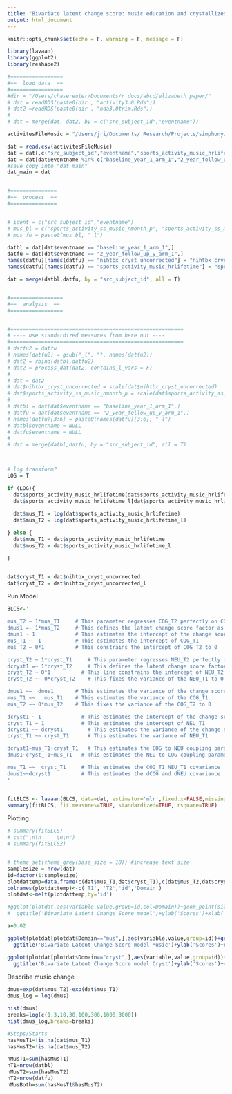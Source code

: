 ```yaml
---
title: "Bivariate latent change score: music education and crystallized intelligence"
output: html_document
---
```


```r
knitr::opts_chunk$set(echo = F, warning = F, message = F)
```

```r

library(lavaan)
library(ggplot2)
library(reshape2)

#=================
#==  load data  ==
#=================
#dir = "/Users/chasereuter/Documents/r docs/abcd/elizabeth paper/"
# dat = readRDS(paste0(dir , "activity3.0.Rds"))
# dat2 =readRDS(paste0(dir , "nda3.0trim.Rds"))
# 
# dat = merge(dat, dat2, by = c("src_subject_id","eventname"))

activitesFileMusic = "/Users/jri/Documents/ Research/Projects/simphony/ABCD/Data//results/2021-05-31_18-23-30/nda3.0_activities_music.csv"

dat = read.csv(activitesFileMusic)
dat = dat[,c("src_subject_id","eventname","sports_activity_music_hrlifetime","nihtbx_cryst_uncorrected")]
dat = dat[dat$eventname %in% c("baseline_year_1_arm_1","2_year_follow_up_y_arm_1"),]
#save copy into "dat_main"
dat_main = dat


#===============
#==  process  ==
#===============


# ident = c("src_subject_id","eventname")
# mus_bl = c("sports_activity_ss_music_nmonth_p", "sports_activity_ss_music_perwk_p", "sports_activity_ss_music_tspent_p")
# mus_fu = paste0(mus_bl, "_l")

datbl = dat[dat$eventname == "baseline_year_1_arm_1",]
datfu = dat[dat$eventname == "2_year_follow_up_y_arm_1",]
names(datfu)[names(datfu) == "nihtbx_cryst_uncorrected"] = "nihtbx_cryst_uncorrected_l"
names(datfu)[names(datfu) == "sports_activity_music_hrlifetime"] = "sports_activity_music_hrlifetime_l"

dat = merge(datbl,datfu, by = "src_subject_id", all = T)


#=================
#==  analysis  ==
#=================


#========================================================
# ---- use standardized measures from here out ----
#========================================================
# datfu2 = datfu
# names(datfu2) = gsub("_l", "", names(datfu2))
# dat2 = rbind(datbl,datfu2)
# dat2 = process_dat(dat2, contains_l_vars = F)
# 
# dat = dat2
# dat$nihtbx_cryst_uncorrected = scale(dat$nihtbx_cryst_uncorrected)
# dat$sports_activity_ss_music_nmonth_p = scale(dat$sports_activity_ss_music_nmonth_p)
# 
# datbl = dat[dat$eventname == "baseline_year_1_arm_1",]
# datfu = dat[dat$eventname == "2_year_follow_up_y_arm_1",]
# names(datfu)[3:6] = paste0(names(datfu)[3:6], "_l")
# datbl$eventname = NULL
# datfu$eventname = NULL
# 
# dat = merge(datbl,datfu, by = "src_subject_id", all = T)



# log transform?
LOG = T

if (LOG){
  dat$sports_activity_music_hrlifetime[dat$sports_activity_music_hrlifetime == 0] = NA
  dat$sports_activity_music_hrlifetime_l[dat$sports_activity_music_hrlifetime_l == 0] = NA
  
  dat$mus_T1 = log(dat$sports_activity_music_hrlifetime)
  dat$mus_T2 = log(dat$sports_activity_music_hrlifetime_l)

} else {
  dat$mus_T1 = dat$sports_activity_music_hrlifetime
  dat$mus_T2 = dat$sports_activity_music_hrlifetime_l

}


dat$cryst_T1 = dat$nihtbx_cryst_uncorrected
dat$cryst_T2 = dat$nihtbx_cryst_uncorrected_l

```

Run Model
```r

BLCS<-'

mus_T2 ~ 1*mus_T1     # This parameter regresses COG_T2 perfectly on COG_T1
dmus1 =~ 1*mus_T2     # This defines the latent change score factor as measured perfectly by scores on COG_T2
dmus1 ~ 1             # This estimates the intercept of the change score 
mus_T1 ~  1           # This estimates the intercept of COG_T1 
mus_T2 ~ 0*1          # This constrains the intercept of COG_T2 to 0

cryst_T2 ~ 1*cryst_T1     # This parameter regresses NEU_T2 perfectly on NEU_T1
dcryst1 =~ 1*cryst_T2     # This defines the latent change score factor as measured perfectly by scores on NEU_T2
cryst_T2 ~ 0*1          # This line constrains the intercept of NEU_T2 to 0
cryst_T2 ~~ 0*cryst_T2    # This fixes the variance of the NEU_T1 to 0  

dmus1 ~~  dmus1       # This estimates the variance of the change scores
mus_T1 ~~   mus_T1    # This estimates the variance of the COG_T1 
mus_T2 ~~ 0*mus_T2    # This fixes the variance of the COG_T2 to 0  

dcryst1 ~ 1             # This estimates the intercept of the change score 
cryst_T1 ~ 1            # This estimates the intercept of NEU_T1 
dcryst1 ~~ dcryst1        # This estimates the variance of the change scores 
cryst_T1 ~~ cryst_T1      # This estimates the variance of NEU_T1 

dcryst1~mus_T1+cryst_T1   # This estimates the COG to NEU coupling parameter and the COG to COG self-feedback
dmus1~cryst_T1+mus_T1   # This estimates the NEU to COG coupling parameter and the NEU to NEU self-feedback

mus_T1 ~~  cryst_T1     # This estimates the COG_T1 NEU_T1 covariance
dmus1~~dcryst1          # This estimates the dCOG and dNEU covariance
'


fitBLCS <- lavaan(BLCS, data=dat, estimator='mlr',fixed.x=FALSE,missing='fiml')
summary(fitBLCS, fit.measures=TRUE, standardized=TRUE, rsquare=TRUE)
```


Plotting
```r

# summary(fitBLCS)
# cat("\n\n_____\n\n")
# summary(fitBLCS2)


# theme_set(theme_grey(base_size = 18)) #increase text size
samplesize = nrow(dat)
id=factor(1:samplesize)
plotdattemp=data.frame(c(dat$mus_T1,dat$cryst_T1),c(dat$mus_T2,dat$cryst_T2),as.factor(c(id,id)),c(rep('mus',times=samplesize),rep('cryst',times=samplesize)))
colnames(plotdattemp)<-c('T1', 'T2','id','Domain')
plotdat<-melt(plotdattemp,by='id')

#ggplot(plotdat,aes(variable,value,group=id,col=Domain))+geom_point(size=1,alpha=.01)+geom_line(alpha=.01)+
#  ggtitle('Bivariate Latent Change Score model')+ylab('Scores')+xlab('Time points')+facet_grid(~Domain)

a=0.02 

ggplot(plotdat[plotdat$Domain=="mus",],aes(variable,value,group=id))+geom_point(size=1,alpha=a)+geom_line(alpha=a)+
  ggtitle('Bivariate Latent Change Score model Music')+ylab('Scores')+xlab('Time points')

ggplot(plotdat[plotdat$Domain=="cryst",],aes(variable,value,group=id))+geom_point(size=1,alpha=a)+geom_line(alpha=a)+
  ggtitle('Bivariate Latent Change Score model Cryst')+ylab('Scores')+xlab('Time points')

```

Describe music change
```r
dmus=exp(dat$mus_T2)-exp(dat$mus_T1)
dmus_log = log(dmus)

hist(dmus)
breaks=log(c(1,3,10,30,100,300,1000,3000))
hist(dmus_log,breaks=breaks)

#Stops/Starts
hasMusT1=!is.na(dat$mus_T1)
hasMusT2=!is.na(dat$mus_T2)

nMusT1=sum(hasMusT1)
nT1=nrow(datbl)
nMusT2=sum(hasMusT2)
nT2=nrow(datfu)
nMusBoth=sum(hasMusT1&hasMusT2)

```
